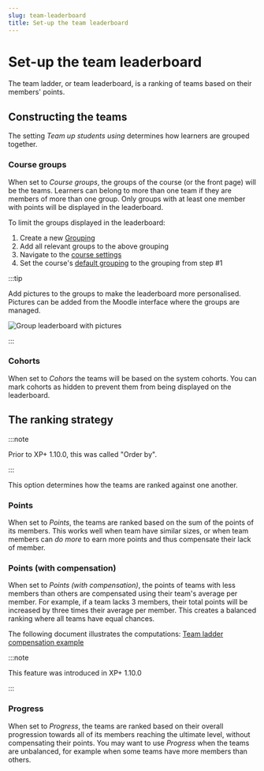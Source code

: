```yaml
---
slug: team-leaderboard
title: Set-up the team leaderboard
---
```


# Set-up the team leaderboard


<RequiresXpPlus />

The team ladder, or team leaderboard, is a ranking of teams based on their members' points.

## Constructing the teams

The setting _Team up students using_ determines how learners are grouped together.

### Course groups

When set to _Course groups_, the groups of the course (or the front page) will be the teams. Learners can belong to more than one team if they are members of more than one group. Only groups with at least one member with points will be displayed in the leaderboard.

To limit the groups displayed in the leaderboard:

1. Create a new [Grouping](https://docs.moodle.org/en/Groupings)
2. Add all relevant groups to the above grouping
3. Navigate to the [course settings](https://docs.moodle.org/39/en/Course_settings#Default_grouping)
4. Set the course's [default grouping](https://docs.moodle.org/en/Groupings#Setting_the_default_grouping) to the grouping from step #1

:::tip

Add pictures to the groups to make the leaderboard more personalised. Pictures can be added from the Moodle interface where the groups are managed.

![Group leaderboard with pictures](group-pictures.png)

:::

### Cohorts

When set to _Cohors_ the teams will be based on the system cohorts. You can mark cohorts as hidden to prevent them from being displayed on the leaderboard.

## The ranking strategy

:::note

Prior to XP+ 1.10.0, this was called "Order by".

:::

This option determines how the teams are ranked against one another.

### Points

When set to _Points_, the teams are ranked based on the sum of the points of its members. This works well when team have similar sizes, or when team members can _do more_ to earn more points and thus compensate their lack of member.

### Points (with compensation)

When set to _Points (with compensation)_, the points of teams with less members than others are compensated using their team's average per member. For example, if a team lacks 3 members, their total points will be increased by three times their average per member. This creates a balanced ranking where all teams have equal chances.

The following document illustrates the computations: [Team ladder compensation example](https://docs.google.com/spreadsheets/d/1SOZbBx5ImheUhOdoOCCnZ2m3FbAuV4uz0hSyXJQb6Hw/edit)

:::note

This feature was introduced in XP+ 1.10.0

:::

### Progress

When set to _Progress_, the teams are ranked based on their overall progression towards all of its members reaching the ultimate level, without compensating their points. You may want to use _Progress_ when the teams are unbalanced, for example when some teams have more members than others.
